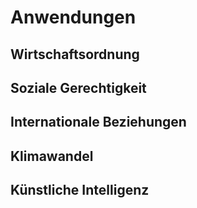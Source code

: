 # Anwendungen

## Wirtschaftsordnung

## Soziale Gerechtigkeit

## Internationale Beziehungen

## Klimawandel

## Künstliche Intelligenz